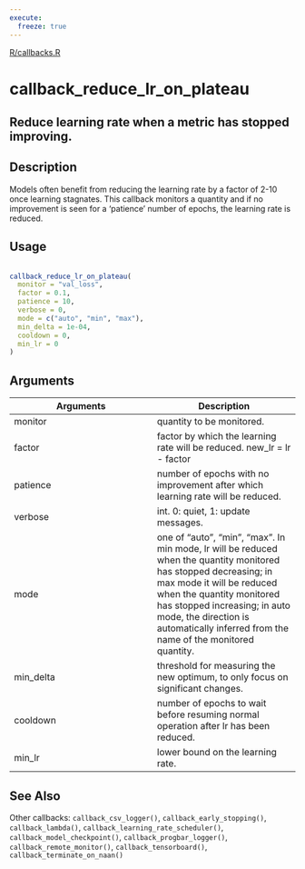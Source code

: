 ```yaml
---
execute:
  freeze: true
---
```


[R/callbacks.R](https://github.com/rstudio/keras//blob/main/R/callbacks.R#L437) 

# callback_reduce_lr_on_plateau

## Reduce learning rate when a metric has stopped improving.

## Description
 Models often benefit from reducing the learning rate by a factor of 2-10 once learning stagnates. This callback monitors a quantity and if no improvement is seen for a 'patience' number of epochs, the learning rate is reduced. 


## Usage
```r
 
callback_reduce_lr_on_plateau( 
  monitor = "val_loss", 
  factor = 0.1, 
  patience = 10, 
  verbose = 0, 
  mode = c("auto", "min", "max"), 
  min_delta = 1e-04, 
  cooldown = 0, 
  min_lr = 0 
) 
```

## Arguments
|Arguments|Description|
|---|---|
| monitor | quantity to be monitored. |
| factor | factor by which the learning rate will be reduced. new_lr = lr  <br>- factor  |
| patience | number of epochs with no improvement after which learning rate will be reduced. |
| verbose | int. 0: quiet, 1: update messages. |
| mode | one of "auto", "min", "max". In min mode, lr will be reduced when the quantity monitored has stopped decreasing; in max mode it will be reduced when the quantity monitored has stopped increasing; in auto mode, the direction is automatically inferred from the name of the monitored quantity. |
| min_delta | threshold for measuring the new optimum, to only focus on significant changes. |
| cooldown | number of epochs to wait before resuming normal operation after lr has been reduced. |
| min_lr | lower bound on the learning rate. |






## See Also
 Other callbacks:  `callback_csv_logger()`, `callback_early_stopping()`, `callback_lambda()`, `callback_learning_rate_scheduler()`, `callback_model_checkpoint()`, `callback_progbar_logger()`, `callback_remote_monitor()`, `callback_tensorboard()`, `callback_terminate_on_naan()` 

